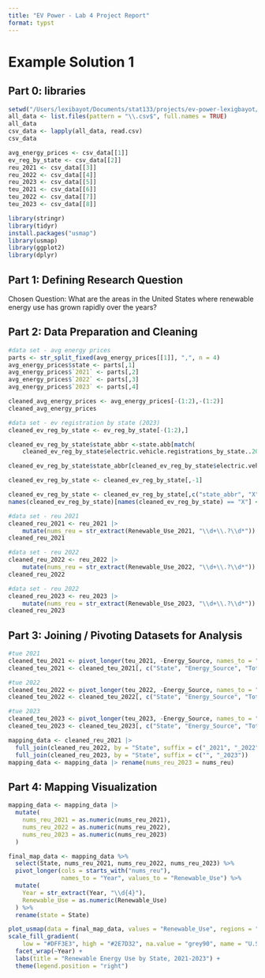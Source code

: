 ```yaml
---
title: "EV Power - Lab 4 Project Report"
format: typst
---
```


# Example Solution 1

## **Part 0: libraries**

```r
setwd("/Users/lexibayot/Documents/stat133/projects/ev-power-lexigbayot/data")
all_data <- list.files(pattern = "\\.csv$", full.names = TRUE)
all_data
csv_data <- lapply(all_data, read.csv)
csv_data

avg_energy_prices <- csv_data[[1]]
ev_reg_by_state <- csv_data[[2]]
reu_2021 <- csv_data[[3]]
reu_2022 <- csv_data[[4]]
reu_2023 <- csv_data[[5]]
teu_2021 <- csv_data[[6]]
teu_2022 <- csv_data[[7]]
teu_2023 <- csv_data[[8]]

library(stringr)
library(tidyr)
install.packages("usmap")
library(usmap)
library(ggplot2)
library(dplyr)
```

## **Part 1:** **Defining Research Question**

Chosen Question: What are the areas in the United States where renewable energy use has grown rapidly over the years?

## **Part 2: Data Preparation and Cleaning**

```r
#data set - avg energy prices
parts <- str_split_fixed(avg_energy_prices[[1]], ",", n = 4) 
avg_energy_prices$state <- parts[,1]
avg_energy_prices$`2021` <- parts[,2]
avg_energy_prices$`2022` <- parts[,3]
avg_energy_prices$`2023` <- parts[,4]

cleaned_avg_energy_prices <- avg_energy_prices[-(1:2),-(1:2)]
cleaned_avg_energy_prices

#data set - ev registration by state (2023)
cleaned_ev_reg_by_state <- ev_reg_by_state[-(1:2),]

cleaned_ev_reg_by_state$state_abbr <-state.abb[match(
    cleaned_ev_reg_by_state$electric.vehicle.registrations_by_state..2023., state.name)]

cleaned_ev_reg_by_state$state_abbr[cleaned_ev_reg_by_state$electric.vehicle.registrations_by_state..2023. == "District of Columbia"] <- "DC"

cleaned_ev_reg_by_state <- cleaned_ev_reg_by_state[,-1]

cleaned_ev_reg_by_state <- cleaned_ev_reg_by_state[,c("state_abbr", "X")]
names(cleaned_ev_reg_by_state)[names(cleaned_ev_reg_by_state) == "X"] <- "EV_reg"

#data set - reu 2021
cleaned_reu_2021 <- reu_2021 |>
    mutate(nums_reu = str_extract(Renewable_Use_2021, "\\d+\\.?\\d*"))
cleaned_reu_2021

#data set - reu 2022
cleaned_reu_2022 <- reu_2022 |>
    mutate(nums_reu = str_extract(Renewable_Use_2022, "\\d+\\.?\\d*"))
cleaned_reu_2022

#data set - reu 2022
cleaned_reu_2023 <- reu_2023 |>
    mutate(nums_reu = str_extract(Renewable_Use_2023, "\\d+\\.?\\d*"))
cleaned_reu_2023
```

## **Part 3: Joining / Pivoting Datasets for Analysis**

```r
#tue 2021
cleaned_teu_2021 <- pivot_longer(teu_2021, -Energy_Source, names_to = "State", values_to = "Total Energy Use")
cleaned_teu_2021 <- cleaned_teu_2021[, c("State", "Energy_Source", "Total Energy Use")]

#tue 2022
cleaned_teu_2022 <- pivot_longer(teu_2022, -Energy_Source, names_to = "State", values_to = "Total Energy Use")
cleaned_teu_2022 <- cleaned_teu_2022[, c("State", "Energy_Source", "Total Energy Use")]

#tue 2023
cleaned_teu_2023 <- pivot_longer(teu_2023, -Energy_Source, names_to = "State", values_to = "Total Energy Use")
cleaned_teu_2023 <- cleaned_teu_2023[, c("State", "Energy_Source", "Total Energy Use")]

mapping_data <- cleaned_reu_2021 |>
  full_join(cleaned_reu_2022, by = "State", suffix = c("_2021", "_2022")) |>
  full_join(cleaned_reu_2023, by = "State", suffix = c("", "_2023"))
mapping_data <- mapping_data |> rename(nums_reu_2023 = nums_reu)
```

## **Part 4: Mapping Visualization**

```r
mapping_data <- mapping_data |>
  mutate(
    nums_reu_2021 = as.numeric(nums_reu_2021),
    nums_reu_2022 = as.numeric(nums_reu_2022),
    nums_reu_2023 = as.numeric(nums_reu_2023)
  )

final_map_data <- mapping_data %>%
  select(State, nums_reu_2021, nums_reu_2022, nums_reu_2023) %>%
  pivot_longer(cols = starts_with("nums_reu"),
               names_to = "Year", values_to = "Renewable_Use") %>%
  mutate(
    Year = str_extract(Year, "\\d{4}"),
    Renewable_Use = as.numeric(Renewable_Use)
  ) %>%
  rename(state = State)

plot_usmap(data = final_map_data, values = "Renewable_Use", regions = "states", size = 0.01, color = "lightgrey") +
scale_fill_gradient(
    low = "#DFF3E3", high = "#2E7D32", na.value = "grey90", name = "U.S. Renewable Energy Use") +
  facet_wrap(~Year) +
  labs(title = "Renewable Energy Use by State, 2021-2023") +
  theme(legend.position = "right")
```